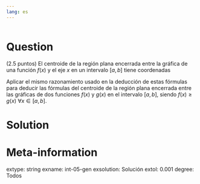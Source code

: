 ```yaml
---
lang: es
---
```


```r
```

Question
========
(2.5 puntos) El centroide de la región plana encerrada entre la gráfica de una función $f(x)$ y el eje $x$ en un intervalo $[a,b]$ tiene coordenadas

\begin{align*}
\bar x &= \frac{\int_a^b x f(x)\,dx}{\int_a^b f(x)\,dx},\\
\bar y &= \frac{\int_a^b f(x)^2\, dx}{2\int_a^b f(x)\,dx}.
\end{align*}

Aplicar el mismo razonamiento usado en la deducción de estas fórmulas para deducir las fórmulas del centroide de la región plana encerrada entre las gráficas de dos funciones $f(x)$ y $g(x)$ en el intervalo $[a,b]$, siendo $f(x)\geq g(x)$ $\forall x\in[a,b]$.

Solution
========



Meta-information
================
extype: string
exname: int-05-gen
exsolution: Solución
extol: 0.001
degree: Todos